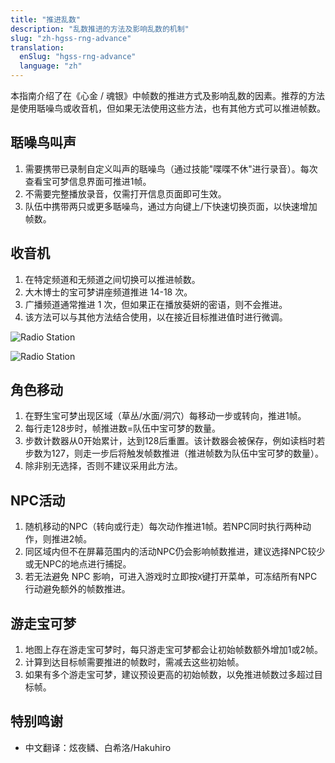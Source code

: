 ```yaml
---
title: "推进乱数"
description: "乱数推进的方法及影响乱数的机制"
slug: "zh-hgss-rng-advance"
translation:
  enSlug: "hgss-rng-advance"
  language: "zh"
---
```


本指南介绍了在《心金 / 魂银》中帧数的推进方式及影响乱数的因素。推荐的方法是使用聒噪鸟或收音机，但如果无法使用这些方法，也有其他方式可以推进帧数。

## 聒噪鸟叫声

1. 需要携带已录制自定义叫声的聒噪鸟（通过技能"喋喋不休"进行录音）。每次查看宝可梦信息界面可推进1帧。
2. 不需要完整播放录音，仅需打开信息页面即可生效。
3. 队伍中携带两只或更多聒噪鸟，通过方向键上/下快速切换页面，以快速增加帧数。

## 收音机

1. 在特定频道和无频道之间切换可以推进帧数。
2. 大木博士的宝可梦讲座频道推进 14-18 次。
3. 广播频道通常推进 1 次，但如果正在播放葵妍的密语，则不会推进。
4. 该方法可以与其他方法结合使用，以在接近目标推进值时进行微调。

![Radio Station](/images/HeartGold-SoulSilver/Advance-RNG/Radio.png)

![Radio Station](/images/HeartGold-SoulSilver/Advance-RNG/Radio-2.png)

## 角色移动

1. 在野生宝可梦出现区域（草丛/水面/洞穴）每移动一步或转向，推进1帧。
2. 每行走128步时，帧推进数=队伍中宝可梦的数量。
3. 步数计数器从0开始累计，达到128后重置。该计数器会被保存，例如读档时若步数为127，则走一步后将触发帧数推进（推进帧数为队伍中宝可梦的数量）。
4. 除非别无选择，否则不建议采用此方法。

## NPC活动

1. 随机移动的NPC（转向或行走）每次动作推进1帧。若NPC同时执行两种动作，则推进2帧。
2. 同区域内但不在屏幕范围内的活动NPC仍会影响帧数推进，建议选择NPC较少或无NPC的地点进行捕捉。
3. 若无法避免 NPC 影响，可进入游戏时立即按`X`键打开菜单，可冻结所有NPC行动避免额外的帧数推进。

## 游走宝可梦

1. 地图上存在游走宝可梦时，每只游走宝可梦都会让初始帧数额外增加1或2帧。
2. 计算到达目标帧需要推进的帧数时，需减去这些初始帧。
3. 如果有多个游走宝可梦，建议预设更高的初始帧数，以免推进帧数过多超过目标帧。

## 特别鸣谢

- 中文翻译：炫夜鳞、白希洛/Hakuhiro
